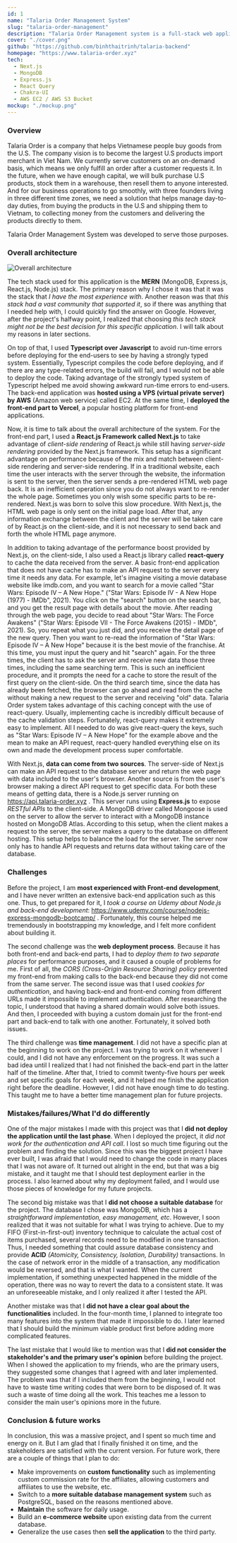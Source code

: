 ```yaml
---
id: 1
name: "Talaria Order Management System"
slug: "talaria-order-management"
description: "Talaria Order Management system is a full-stack web application that helps increase Talaria Order Management Team's productivity by providing features such as inventory management, customer relationship management, etc."
cover: "./cover.png"
github: "https://github.com/binhthaitrinh/talaria-backend"
homepage: "https://www.talaria-order.xyz"
tech:
  - Next.js
  - MongoDB
  - Express.js
  - React Query
  - Chakra-UI
  - AWS EC2 / AWS S3 Bucket
mockup: "./mockup.png"
---
```


### Overview

Talaria Order is a company that helps Vietnamese people buy goods from the U.S. The company vision is to become the largest U.S products import merchant in Viet Nam. We currently serve customers on an on-demand basis, which means we only fulfill an order after a customer requests it. In the future, when we have enough capital, we will bulk purchase U.S products, stock them in a warehouse, then resell them to anyone interested. And for our business operations to go smoothly, with three founders living in three different time zones, we need a solution that helps manage day-to-day duties, from buying the products in the U.S and shipping them to Vietnam, to collecting money from the customers and delivering the products directly to them.

Talaria Order Management System was developed to serve those purposes.

### Overall architecture

![Overall architecture](/architecture.png)

The tech stack used for this application is the **MERN** (MongoDB, Express.js, React.js, Node.js) stack.
The primary reason why I chose it was that it was the stack that _I have the most experience with_.
Another reason was that _this stack had a vast community that supported it_, so if there was anything that I
needed help with, I could quickly find the answer on Google. However, after the project's halfway point,
I realized that choosing _this tech stack might not be the best decision for this specific application_.
I will talk about my reasons in later sections.

On top of that, I used **Typescript over Javascript** to avoid run-time errors before deploying for the end-users
to see by having a strongly typed system. Essentially, Typescript compiles the code before deploying, and if there
are any type-related errors, the build will fail, and I would not be able to deploy the code. Taking advantage of
the strongly typed system of Typescript helped me avoid showing awkward run-time errors to end-users. The back-end
application was **hosted using a VPS (virtual private server) by AWS** (Amazon web service) called EC2. At the same time,
I **deployed the front-end part to Vercel**, a popular hosting platform for front-end applications.

Now, it is time to talk about the overall architecture of the system. For the front-end part, I used a **React.js Framework called Next.js**
to take advantage of _client-side rendering_ of React.js while still having _server-side rendering_ provided by the
Next.js framework. This setup has a significant advantage on performance because of the
mix and match between client-side rendering and server-side rendering. If in a traditional website, each time the
user interacts with the server through the website, the information is sent to the server, then the server sends a
pre-rendered HTML web page back. It is an inefficient operation since you do not always want to re-render the whole
page. Sometimes you only wish some specific parts to be re-rendered. Next.js was born to solve this slow procedure.
With Next.js, the HTML web page is only sent on the initial page load. After that, any information exchange between
the client and the server will be taken care of by React.js on the client-side, and it is not necessary to send back
and forth the whole HTML page anymore.

In addition to taking advantage of the performance boost provided by Next.js, on the client-side,
I also used a React.js library called **react-query** to cache the data received from the server.
A basic front-end application that does not have cache has to make an API request to the server every time it needs
any data. For example, let's imagine visiting a movie database website like imdb.com, and you want to search for
a movie called "Star Wars: Episode IV – A New Hope." ("Star Wars: Episode IV - A New Hope (1977) - IMDb", 2021).
You click on the "search" button on the search bar, and you get the result page with details about the movie.
After reading through the web page, you decide to read about "Star Wars: The Force Awakens" ("Star Wars: Episode
VII - The Force Awakens (2015) - IMDb", 2021). So, you repeat what you just did, and you receive the detail page of
the new query. Then you want to re-read the information of "Star Wars: Episode IV – A New Hope" because it is the
best movie of the franchise. At this time, you must input the query and hit "search" again. For the three times,
the client has to ask the server and receive new data those three times, including the same searching term.
This is such an inefficient procedure, and it prompts the need for a cache to store the result of the first query
on the client-side. On the third search time, since the data has already been fetched, the browser can go ahead and
read from the cache without making a new request to the server and receiving "old" data. Talaria Order system
takes advantage of this caching concept with the use of react-query. Usually, implementing cache is incredibly
difficult because of the cache validation steps. Fortunately, react-query makes it extremely easy to implement.
All I needed to do was give react-query the keys, such as "Star Wars: Episode IV – A New Hope" for the example
above and the mean to make an API request, react-query handled everything else on its own and made the development process super comfortable.

With Next.js, **data can come from two sources**. The server-side of Next.js can make an API request to the database
server and return the web page with data included to the user's browser. Another source is from the user's browser
making a direct API request to get specific data. For both these means of getting data, there is a Node.js server
running on https://api.talaria-order.xyz . This server runs using **Express.js** to expose _RESTful APIs_ to the client-side.
A MongoDB driver called Mongoose is used on the server to allow the server to interact with a MongoDB instance
hosted on MongoDB Atlas. According to this setup, when the client makes a request to the server, the server makes a
query to the database on different hosting. This setup helps to balance the load for the server. The server now only
has to handle API requests and returns data without taking care of the database.

### Challenges

Before the project, I am **most experienced with Front-end development**, and I have never written an extensive
back-end application such as this one. Thus, to get prepared for it, I _took a course on Udemy about Node.js
and back-end development_: https://www.udemy.com/course/nodejs-express-mongodb-bootcamp/ . Fortunately, this course helped me tremendously in bootstrapping my knowledge, and I felt
more confident about building it.

The second challenge was the **web deployment process**. Because it has both front-end and back-end parts, I had to
_deploy them to two separate places_ for performance purposes, and it caused a couple of problems for me. First of all,
the _CORS (Cross-Origin Resource Sharing) policy_ prevented my front-end from making calls to the back-end because they
did not come from the same server. The second issue was that I used _cookies for authentication_, and having back-end
and front-end coming from different URLs made it impossible to implement authentication. After researching the topic,
I understood that having a shared domain would solve both issues. And then, I proceeded with buying a custom domain
just for the front-end part and back-end to talk with one another. Fortunately, it solved both issues.

The third challenge was **time management**. I did not have a specific plan at the beginning to work on the project.
I was trying to work on it whenever I could, and I did not have any enforcement on the progress. It was such a bad
idea until I realized that I had not finished the back-end part in the latter half of the timeline. After that,
I tried to commit twenty-five hours per week and set specific goals for each week, and it helped me finish the
application right before the deadline. However, I did not have enough time to do testing. This taught me to have a
better time management plan for future projects.

### Mistakes/failures/What I'd do differently

One of the major mistakes I made with this project was that I **did not deploy the application until the last phase**.
When I deployed the project, it _did not work for the authentication and API call_. I lost so much time figuring out
the problem and finding the solution. Since this was the biggest project I have ever built, I was afraid that
I would need to change the code in many places that I was not aware of. It turned out alright in the end, but that
was a big mistake, and it taught me that I should test deployment earlier in the process. I also learned about why
my deployment failed, and I would use those pieces of knowledge for my future projects.

The second big mistake was that I **did not choose a suitable database** for the project. The database I chose was
MongoDB, which has a _straightforward implementation, easy management, etc_. However, I soon realized that it was not
suitable for what I was trying to achieve. Due to my FIFO (First-in-first-out) inventory technique to calculate the
actual cost of items purchased, several records need to be modified in one transaction. Thus, I needed something
that could assure database consistency and provide **ACID** _(Atomicity, Consistency, Isolation, Durability)_ transactions.
In the case of network error in the middle of a transaction, any modification would be reversed, and that is what
I wanted. When the current implementation, if something unexpected happened in the middle of the operation, there was
no way to revert the data to a consistent state. It was an unforeseeable mistake, and I only realized it after
I tested the API.

Another mistake was that I **did not have a clear goal about the functionalities** included. In the four-month time,
I planned to integrate too many features into the system that made it impossible to do. I later learned that
I should build the minimum viable product first before adding more complicated features.

The last mistake that I would like to mention was that I **did not consider the stakeholder's and the primary user's
opinion** before building the project. When I showed the application to my friends, who are the primary users,
they suggested some changes that I agreed with and later implemented. The problem was that if I included them from
the beginning, I would not have to waste time writing codes that were born to be disposed of. It was such a waste of
time doing all the work. This teaches me a lesson to consider the main user's opinions more in the future.

### Conclusion & future works

In conclusion, this was a massive project, and I spent so much time and energy on it. But I am glad that I finally finished it on time, and the stakeholders are satisfied with the current version.
For future work, there are a couple of things that I plan to do:

- Make improvements on **custom functionality** such as implementing custom commission rate for the affiliates, allowing customers and affiliates to use the website, etc.
- Switch to a **more suitable database management system** such as PostgreSQL, based on the reasons mentioned above.
- **Maintain** the software for daily usage.
- Build an **e-commerce website** upon existing data from the current database.
- Generalize the use cases then **sell the application** to the third party.
